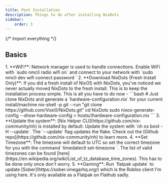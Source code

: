 ```yaml
---
title: Post Installation
description: Things to do after installing NixDots
sidebar:
    order: 3
---
```

{/* Import everything */}

## Basics
<Steps>
  1. **WiFi**: Network manager is used to handle connections. Enable WiFi with `sudo nmcli radio wifi on`
    and connect to your network with `sudo nmcli dev wifi connect <SSID> password <password>`
	2. **Download NixDots (Fresh Install Only)**: If you did a fresh install of NixOS with NixDots, you've noticed we
		never actually moved NixDots to the fresh install. This is to keep the installation process simple. This is all
		you have to do now -
		```bash
		# Just clone NixDots and generate a `hardware-configuration.nix` for your current install/machine
		nix-shell -p git --run "git clone https://github.com/Voxi0/NixDots.git"
		cd NixDots
		sudo nixos-generate-config --show-hardware-config > hosts/<hostname>/hardware-configuration.nix
		```
	3. **Update the system**: [Nix Helper CLI](https://github.com/nix-community/nh) is installed by default.
		Update the system with `nh os boot <path to NixDots> -H <hostname> --update`. The `--update` flag updates the flake.
		Check out the [Github repo](https://github.com/nix-community/nh) to learn more.
	4. **Set Timezone**: The timezone will default to UTC so set the correct timezone for you with the command
		`timedatectl set-timezone <timezone>`. The list of valid timezones can be found
		[here](https://en.wikipedia.org/wiki/List_of_tz_database_time_zones). This has to be done only once don't worry.
	5. **Gaming**: Run `flatpak update` to update [Sober](https://sober.vinegarhq.org/) which is the Roblox client I'm
	using here. It's only available as a Flatpak on Flathub sadly.
</Steps>
